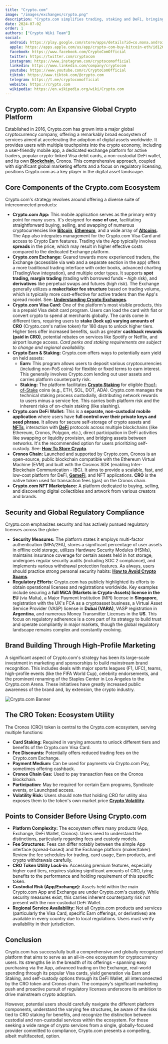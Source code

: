 ```yaml
---
title: "Crypto.com"
image: "/images/exchanges/crypto.png"
description: "Crypto.com simplifies trading, staking and DeFi, bringing digital assets into your everyday life."
date: 2024-07-02
order: 1
authors: ["Crypto Wiki Team"]
social:
  android: https://play.google.com/store/apps/details?id=co.mona.android
  apple: https://apps.apple.com/us/app/crypto-com-buy-bitcoin-eth/id1262148500
  facebook: https://www.facebook.com/CryptoComOfficial
  twitter: https://twitter.com/cryptocom
  instagram: https://www.instagram.com/cryptocomofficial
  linkedin: https://www.linkedin.com/company/cryptocom
  youtube: https://www.youtube.com/c/CryptoComOfficial
  tiktok: https://www.tiktok.com/@crypto.com
  telegram: https://t.me/cryptocomofficial
  website: https://crypto.com
  wikipedia: https://en.wikipedia.org/wiki/Crypto.com
---
```


## **Crypto.com: An Expansive Global Crypto Platform**

Established in 2016, Crypto.com has grown into a major global cryptocurrency company, offering a remarkably broad ecosystem of services aimed at accelerating the adoption of digital assets worldwide. It provides users with multiple touchpoints into the crypto economy, including a user-friendly mobile app, a dedicated exchange platform for active traders, popular crypto-linked Visa debit cards, a non-custodial DeFi wallet, and its own **[Blockchain](/posts/what-is-blockchain)**, Cronos. This comprehensive approach, coupled with significant global marketing efforts and a focus on regulatory licensing, positions Crypto.com as a key player in the digital asset landscape.

## **Core Components of the Crypto.com Ecosystem**

Crypto.com's strategy revolves around offering a diverse suite of interconnected products:

- **Crypto.com App:** This mobile application serves as the primary entry point for many users. It's designed for **ease of use**, facilitating straightforward buying, selling, and swapping of numerous cryptocurrencies like **[Bitcoin](/posts/what-is-bitcoin)**, **[Ethereum](/posts/what-is-ethereum)**, and a wide array of **[Altcoins](/posts/what-are-altcoins)**. The App also integrates management for the Crypto.com Visa Card and access to Crypto Earn features. Trading via the App typically involves **spreads** in the price, which may result in higher effective costs compared to the dedicated Exchange platform.
- **Crypto.com Exchange:** Geared towards more experienced traders, the Exchange (accessible via web and a separate section in the app) offers a more traditional trading interface with order books, advanced charting (TradingView integration), and multiple order types. It supports **spot trading, margin trading** (trading with borrowed funds – _high risk_), and **derivatives** like perpetual swaps and futures (_high risk_). The Exchange generally utilizes a **maker/taker fee structure** based on trading volume, which is typically more cost-effective for active traders than the App's spread model. See: **[Understanding Crypto Exchanges](/posts/understanding-crypto-exchanges)**.
- **Crypto.com Visa Card:** One of the platform's most visible products, this is a prepaid Visa debit card program. Users can load the card with fiat or convert crypto to spend at merchants globally. The cards come in different tiers, requiring users to **stake (lock up) varying amounts of CRO** (Crypto.com's native token) for 180 days to unlock higher tiers. Higher tiers offer increased benefits, such as greater **cashback rewards (paid in CRO)**, potential rebates on services like Spotify or Netflix, and airport lounge access. _Card perks and staking requirements are subject to change and regional availability._
- **Crypto Earn & Staking:** Crypto.com offers ways to potentially earn yield on held assets:
  - **Earn:** This program allows users to deposit various cryptocurrencies (including non-PoS coins) for flexible or fixed terms to earn interest. This generally involves Crypto.com lending out user assets and carries platform counterparty risk.
  - **Staking:** The platform facilitates **[Crypto Staking](/posts/crypto-staking)** for eligible [Proof-of-Stake](/posts/what-is-proof-of-stake) coins (e.g., ETH, SOL, DOT, ADA). Crypto.com manages the technical staking process custodially, distributing network rewards to users minus a service fee. This carries both platform risk and the inherent risks of on-chain staking (like slashing).
- **Crypto.com DeFi Wallet:** This is a **separate, non-custodial mobile application** where users have **full control over their private keys and seed phrase**. It allows for secure self-storage of crypto assets and **[NFTs](/posts/are-nfts-dead)**, interaction with **[DeFi](/posts/what-is-defi)** protocols across multiple blockchains (like Ethereum, Cronos, Polygon, etc.), direct participation in DeFi activities like swapping or liquidity provision, and bridging assets between networks. It's the recommended option for users prioritizing self-custody. See: **[How To Store Crypto](/posts/how-to-store-crypto)**.
- **Cronos Chain:** Launched and supported by Crypto.com, Cronos is an open-source, public blockchain compatible with the Ethereum Virtual Machine (EVM) and built with the Cosmos SDK (enabling Inter-Blockchain Communication - IBC). It aims to provide a scalable, fast, and low-cost platform for DeFi, **[GameFi](/posts/what-is-gamefi)**, and NFT applications. **CRO** is the native token used for transaction fees (gas) on the Cronos chain.
- **Crypto.com NFT Marketplace:** A platform dedicated to buying, selling, and discovering digital collectibles and artwork from various creators and brands.

## **Security and Global Regulatory Compliance**

Crypto.com emphasizes security and has actively pursued regulatory licenses across the globe:

- **Security Measures:** The platform states it employs multi-factor authentication (MFA/2FA), stores a significant percentage of user assets in offline cold storage, utilizes Hardware Security Modules (HSMs), maintains insurance coverage for certain assets held in hot storage, undergoes regular security audits (including SOC 2 compliance), and implements various withdrawal protection features. As always, users should practice strong personal security habits: **[How to Avoid Crypto Scams](/posts/how-to-avoid-crypto-scams)**.
- **Regulatory Efforts:** Crypto.com has publicly highlighted its efforts to obtain operational licenses and registrations worldwide. Key examples include securing a **full MiCA (Markets in Crypto-Assets) license in the EU** (via Malta), a Major Payment Institution (MPI) license in **Singapore**, registration with the UK's FCA as a cryptoasset business, a Virtual Asset Service Provider (VASP) license in **Dubai (VARA)**, VASP registration in **Argentina**, and numerous Money Transmitter Licenses in the **US**. This focus on regulatory adherence is a core part of its strategy to build trust and operate compliantly in major markets, though the global regulatory landscape remains complex and constantly evolving.

## **Brand Building Through High-Profile Marketing**

A significant aspect of Crypto.com's strategy has been its large-scale investment in marketing and sponsorships to build mainstream brand recognition. This includes deals with major sports leagues (F1, UFC), teams, high-profile events (like the FIFA World Cup), celebrity endorsements, and the prominent renaming of the Staples Center in Los Angeles to the Crypto.com Arena. These initiatives have greatly increased public awareness of the brand and, by extension, the crypto industry.

![Crypto.com Banner](/images/posts/crypto-banner.jpg)

## **The CRO Token: Ecosystem Utility**

The Cronos (CRO) token is central to the Crypto.com ecosystem, serving multiple functions:

- **Card Staking:** Required in varying amounts to unlock different tiers and benefits of the Crypto.com Visa Card.
- **Fee Discounts:** Potentially offers reduced trading fees on the Crypto.com Exchange.
- **Payment Medium:** Can be used for payments via Crypto.com Pay, sometimes offering cashback.
- **Cronos Chain Gas:** Used to pay transaction fees on the Cronos blockchain.
- **Participation:** May be required for certain Earn programs, Syndicate events, or Launchpad access.
- **Volatility Risk:** Users should note that holding CRO for utility also exposes them to the token's own market price **[Crypto Volatility](/posts/crypto-volatility)**.

## **Points to Consider Before Using Crypto.com**

- **Platform Complexity:** The ecosystem offers many products (App, Exchange, DeFi Wallet, Cronos). Users need to understand the distinctions, particularly regarding fees and custody models.
- **Fee Structures:** Fees can differ notably between the simple App interface (spread-based) and the Exchange platform (maker/taker). Review the fee schedules for trading, card usage, Earn products, and crypto withdrawals carefully.
- **CRO Token Utility Lock-in:** Accessing premium features, especially higher card tiers, requires staking significant amounts of CRO, tying benefits to the performance and holding requirement of this specific token.
- **Custodial Risk (App/Exchange):** Assets held within the main Crypto.com App and Exchange are under Crypto.com's custody. While security measures exist, this carries inherent counterparty risk not present with the non-custodial DeFi Wallet.
- **Regional Service Availability:** Not all Crypto.com products and services (particularly the Visa Card, specific Earn offerings, or derivatives) are available in every country due to local regulations. Users must verify availability in their jurisdiction.

## **Conclusion**

Crypto.com has successfully built a comprehensive and globally recognized platform that aims to serve as an all-in-one ecosystem for cryptocurrency users. Its strengths lie in the breadth of its offerings – spanning easy purchasing via the App, advanced trading on the Exchange, real-world spending through its popular Visa cards, yield generation via Earn and Staking, and self-custody options through its DeFi Wallet, all interconnected by the CRO token and Cronos chain. The company's significant marketing push and proactive pursuit of regulatory licenses underscore its ambition to drive mainstream crypto adoption.

However, potential users should carefully navigate the different platform components, understand the varying fee structures, be aware of the risks tied to CRO staking for benefits, and recognize the distinction between custodial and non-custodial services within the ecosystem. For those seeking a wide range of crypto services from a single, globally-focused provider committed to compliance, Crypto.com presents a compelling, albeit multifaceted, option.

<ExchangeButton
  href="https://crypto.com/app/3n8fush6q7"
  text="Join Crypto.com"
/>
